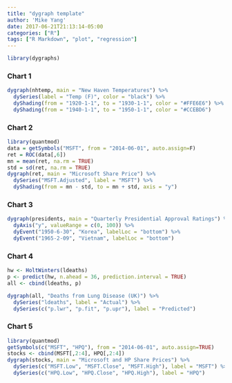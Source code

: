 ```yaml
---
title: "dygraph template"
author: 'Mike Yang'
date: 2017-06-21T21:13:14-05:00
categories: ["R"]
tags: ["R Markdown", "plot", "regression"]
---
```

```r
library(dygraphs)
```

### Chart 1
    
```r
dygraph(nhtemp, main = "New Haven Temperatures") %>% 
  dySeries(label = "Temp (F)", color = "black") %>%
  dyShading(from = "1920-1-1", to = "1930-1-1", color = "#FFE6E6") %>%
  dyShading(from = "1940-1-1", to = "1950-1-1", color = "#CCEBD6")

```
    
### Chart 2

```r
library(quantmod)
data = getSymbols("MSFT", from = "2014-06-01", auto.assign=F)
ret = ROC(data[,6])
mn = mean(ret, na.rm = TRUE)
std = sd(ret, na.rm = TRUE)
dygraph(ret, main = "Microsoft Share Price") %>% 
  dySeries("MSFT.Adjusted", label = "MSFT") %>%
  dyShading(from = mn - std, to = mn + std, axis = "y")
```

### Chart 3

```r
dygraph(presidents, main = "Quarterly Presidential Approval Ratings") %>%
  dyAxis("y", valueRange = c(0, 100)) %>%
  dyEvent("1950-6-30", "Korea", labelLoc = "bottom") %>%
  dyEvent("1965-2-09", "Vietnam", labelLoc = "bottom")
```
### Chart 4

```r
hw <- HoltWinters(ldeaths)
p <- predict(hw, n.ahead = 36, prediction.interval = TRUE)
all <- cbind(ldeaths, p)

dygraph(all, "Deaths from Lung Disease (UK)") %>%
  dySeries("ldeaths", label = "Actual") %>%
  dySeries(c("p.lwr", "p.fit", "p.upr"), label = "Predicted")
```

### Chart 5

```r
library(quantmod)
getSymbols(c("MSFT", "HPQ"), from = "2014-06-01", auto.assign=TRUE)
stocks <- cbind(MSFT[,2:4], HPQ[,2:4])
dygraph(stocks, main = "Microsoft and HP Share Prices") %>% 
  dySeries(c("MSFT.Low", "MSFT.Close", "MSFT.High"), label = "MSFT") %>%
  dySeries(c("HPQ.Low", "HPQ.Close", "HPQ.High"), label = "HPQ")
```